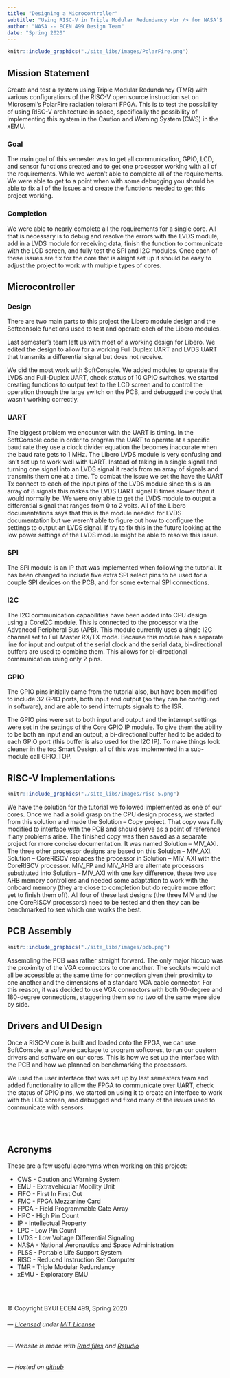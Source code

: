 ```yaml
---
title: "Designing a Microcontroller"
subtitle: "Using RISC-V in Triple Modular Redundancy <br /> for NASA’S Caution & Warning System"
author: "NASA -- ECEN 499 Design Team"
date: "Spring 2020"
---
```


```r
knitr::include_graphics("./site_libs/images/PolarFire.png")
```

## Mission Statement

Create and test a system using Triple Modular Redundancy (TMR) with various configurations of the RISC-V open source instruction set on Microsemi’s PolarFire radiation tolerant FPGA. This is to test the possibility of using RISC-V architecture in space, specifically the possibility of implementing this system in the Caution and Warning System (CWS) in the xEMU. 

### Goal

The main goal of this semester was to get all communication, GPIO, LCD, and sensor functions created and to get one processor working with all of the requirements. While we weren’t able to complete all of the requirements. We were able to get to a point when with some debugging you should be able to fix all of the issues and create the functions needed to get this project working.

### Completion 

We were able to nearly complete all the requirements for a single core. All that is necessary is to debug and resolve the errors with the LVDS module, add in a LVDS module for receiving data, finish the function to communicate with the LCD screen, and fully test the SPI and I2C modules. Once each of these issues are fix for the core that is alright set up it should be easy to adjust the project to work with multiple types of cores.

## Microcontroller 

### Design

There are two main parts to this project the Libero module design and the Softconsole functions used to test and operate each of the Libero modules.

Last semester’s team left us with most of a working design for Libero. We edited the design to allow for a working Full Duplex UART and LVDS UART that transmits a differential signal but does not receive.

We did the most work with SoftConsole. We added modules to operate the LVDS and Full-Duplex UART, check status of 10 GPIO switches, we started creating functions to output text to the LCD screen and to control the operation through the large switch on the PCB, and debugged the code that wasn’t working correctly. 

### UART

The biggest problem we encounter with the UART is timing. In the SoftConsole code in order to program the UART to operate at a specific baud rate they use a clock divider equation the becomes inaccurate when the baud rate gets to 1 MHz. The Libero LVDS module is very confusing and isn’t set up to work well with UART. Instead of taking in a single signal and turning one signal into an LVDS signal it reads from an array of signals and transmits them one at a time. To combat the issue we set the have the UART Tx connect to each of the input pins of the LVDS module since this is an array of 8 signals this makes the LVDS UART signal 8 times slower than it would normally be. We were only able to get the LVDS module to output a differential signal that ranges from 0 to 2 volts. All of the Libero documentations says that this is the module needed for LVDS documentation but we weren’t able to figure out how to configure the settings to output an LVDS signal. If try to fix this in the future looking at the low power settings of the LVDS module might be able to resolve this issue. 

### SPI

The SPI module is an IP that was implemented when following the tutorial. It has been changed to include five extra SPI select pins to be used for a couple SPI devices on the PCB, and for some external SPI connections. 

### I2C

The I2C communication capabilities have been added into CPU design using a CoreI2C module. This is connected to the processor via the Advanced Peripheral Bus (APB). This module currently uses a single I2C channel set to Full Master RX/TX mode. Because this module has a separate line for input and output of the serial clock and the serial data, bi-directional buffers are used to combine them. This allows for bi-directional communication using only 2 pins. 

### GPIO 

The GPIO pins initially came from the tutorial also, but have been modified to include 32 GPIO ports, both input and output (so they can be configured in software), and are able to send interrupts signals to the ISR.

The GPIO pins were set to both input and output and the interrupt settings were set in the settings of the Core GPIO IP module. To give them the ability to be both an input and an output, a bi-directional buffer had to be added to each GPIO port (this buffer is also used for the I2C IP). To make things look cleaner in the top Smart Design, all of this was implemented in a sub-module call GPIO_TOP.

## RISC-V Implementations

```r
knitr::include_graphics("./site_libs/images/risc-5.png")
```

We have the solution for the tutorial we followed implemented as one of our cores. Once we had a solid grasp on the CPU design process, we started from this solution and made the Solution – Copy project. That copy was fully modified to interface with the PCB and should serve as a point of reference if any problems arise. The finished copy was then saved as a separate project for more concise documentation. It was named Solution – MIV_AXI. The three other processor designs are based on this Solution – MIV_AXI. Solution – CoreRISCV replaces the processor in Solution – MIV_AXI with the CoreRISCV processor. MIV_FP and MIV_AHB are alternate processors substituted into Solution – MIV_AXI with one key difference, these two use AHB memory controllers and needed some adaptation to work with the onboard memory (they are close to completion but do require more effort yet to finish them off). All four of these last designs (the three MIV and the one CoreRISCV processors) need to be tested and then they can be benchmarked to see which one works the best.

## PCB Assembly

```r
knitr::include_graphics("./site_libs/images/pcb.png")
```

Assembling the PCB was rather straight forward. The only major hiccup was the proximity of the VGA connectors to one another. The sockets would not all be accessible at the same time for connection given their proximity to one another and the dimensions of a standard VGA cable connector. For this reason, it was decided to use VGA connectors with both 90-degree and 180-degree connections, staggering them so no two of the same were side by side.

## Drivers and UI Design

Once a RISC-V core is built and loaded onto the FPGA, we can use SoftConsole, a software package to program softcores, to run our custom drivers and software on our cores. This is how we set up the interface with the PCB and how we planned on benchmarking the processors.

We used the user interface that was set up by last semesters team and added functionality to allow the FPGA to communicate over UART, check the status of GPIO pins, we started on using it to create an interface to work with the LCD screen, and debugged and fixed many of the issues used to communicate with sensors.

<br /> <br />

## Acronyms

These are a few useful acronyms when working on this project:

* CWS - Caution and Warning System
* EMU - Extravehicular Mobility Unit
* FIFO - First In First Out
* FMC - FPGA Mezzanine Card
* FPGA - Field Programmable Gate Array
* HPC - High Pin Count
* IP - Intellectual Property
* LPC - Low Pin Count
* LVDS - Low Voltage Differential Signaling
* NASA - National Aeronautics and Space Administration
* PLSS - Portable Life Support System
* RISC - Reduced Instruction Set Computer
* TMR - Triple Modular Redundancy
* xEMU - Exploratory EMU



<br /> <br />

© Copyright BYUI ECEN 499, Spring 2020

###### *--- [Licensed](https://github.com/ECEN499-NASA/ECEN499-NASA.github.io/blob/master/LICENSE) under [MIT License](./site_libs/LICENSE.txt)*

######  *--- Website is made with [Rmd files](https://rmarkdown.rstudio.com/index.html) and [Rstudio](https://rstudio.com/)*

######  *--- Hosted on [github](https://github.com/ECEN499-NASA)*